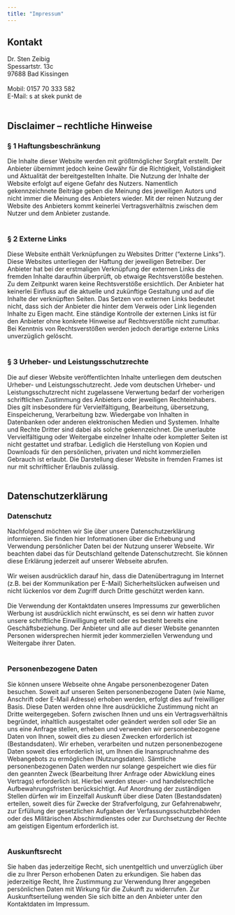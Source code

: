 ```yaml
---
title: "Impressum"
---
```


## Kontakt

Dr. Sten Zeibig<br>
Spessartstr. 13c<br>
97688 Bad Kissingen<br><br>
Mobil: 0157 70 333 582<br>
E-Mail: s at skek punkt de <br><br>


## Disclaimer – rechtliche Hinweise		

### § 1 Haftungsbeschr&auml;nkung

Die Inhalte dieser Website werden mit gr&ouml;&szlig;tm&ouml;glicher Sorgfalt erstellt. 
Der Anbieter &uuml;bernimmt jedoch keine Gew&auml;hr f&uuml;r die Richtigkeit, 
Vollst&auml;ndigkeit und Aktualit&auml;t der bereitgestellten Inhalte. Die Nutzung 
der Inhalte der Website erfolgt auf eigene Gefahr des Nutzers. Namentlich 
gekennzeichnete Beitr&auml;ge geben die Meinung des jeweiligen Autors und nicht 
immer die Meinung des Anbieters wieder. Mit der reinen Nutzung der Website 
des Anbieters kommt keinerlei Vertragsverh&auml;ltnis zwischen dem Nutzer und 
dem Anbieter zustande.<br><br>

### § 2 Externe Links

Diese Website enth&auml;lt Verkn&uuml;pfungen zu Websites Dritter ("externe Links"). 
Diese Websites unterliegen der Haftung der jeweiligen Betreiber. Der Anbieter 
hat bei der erstmaligen Verkn&uuml;pfung der externen Links die fremden Inhalte 
daraufhin &uuml;berpr&uuml;ft, ob etwaige Rechtsverst&ouml;&szlig;e bestehen. Zu dem Zeitpunkt 
waren keine Rechtsverst&ouml;&szlig;e ersichtlich. Der Anbieter hat keinerlei Einfluss 
auf die aktuelle und zuk&uuml;nftige Gestaltung und auf die Inhalte der verkn&uuml;pften 
Seiten. Das Setzen von externen Links bedeutet nicht, dass sich der Anbieter 
die hinter dem Verweis oder Link liegenden Inhalte zu Eigen macht. Eine 
st&auml;ndige Kontrolle der externen Links ist f&uuml;r den Anbieter ohne konkrete 
Hinweise auf Rechtsverst&ouml;&szlig;e nicht zumutbar. Bei Kenntnis von Rechtsverst&ouml;&szlig;en 
werden jedoch derartige externe Links unverz&uuml;glich gel&ouml;scht.<br><br>

### § 3 Urheber- und Leistungsschutzrechte

Die auf dieser Website ver&ouml;ffentlichten Inhalte unterliegen dem deutschen 
Urheber- und Leistungsschutzrecht. Jede vom deutschen Urheber- und 
Leistungsschutzrecht nicht zugelassene Verwertung bedarf der vorherigen 
schriftlichen Zustimmung des Anbieters oder jeweiligen Rechteinhabers. Dies 
gilt insbesondere f&uuml;r Vervielf&auml;ltigung, Bearbeitung, &uuml;bersetzung, 
Einspeicherung, Verarbeitung bzw. Wiedergabe von Inhalten in Datenbanken 
oder anderen elektronischen Medien und Systemen. Inhalte und Rechte Dritter 
sind dabei als solche gekennzeichnet. Die unerlaubte Vervielf&auml;ltigung oder 
Weitergabe einzelner Inhalte oder kompletter Seiten ist nicht gestattet und 
strafbar. Lediglich die Herstellung von Kopien und Downloads f&uuml;r den 
pers&ouml;nlichen, privaten und nicht kommerziellen Gebrauch ist erlaubt.
Die Darstellung dieser Website in fremden Frames ist nur mit schriftlicher 
Erlaubnis zul&auml;ssig.<br><br>

## Datenschutzerkl&auml;rung	

### Datenschutz

Nachfolgend m&ouml;chten wir Sie &uuml;ber unsere Datenschutzerkl&auml;rung informieren. 
Sie finden hier Informationen &uuml;ber die Erhebung und Verwendung pers&ouml;nlicher 
Daten bei der Nutzung unserer Webseite. Wir beachten dabei das f&uuml;r Deutschland 
geltende Datenschutzrecht. Sie k&ouml;nnen diese Erkl&auml;rung jederzeit auf unserer 
Webseite abrufen.<br><br>
Wir weisen ausdr&uuml;cklich darauf hin, dass die Daten&uuml;bertragung im Internet 
(z.B. bei der Kommunikation per E-Mail) Sicherheitsl&uuml;cken aufweisen und nicht 
l&uuml;ckenlos vor dem Zugriff durch Dritte gesch&uuml;tzt werden kann.<br><br>
Die Verwendung der Kontaktdaten unseres Impressums zur gewerblichen Werbung 
ist ausdr&uuml;cklich nicht erw&uuml;nscht, es sei denn wir hatten zuvor unsere 
schriftliche Einwilligung erteilt oder es besteht bereits eine 
Gesch&auml;ftsbeziehung. Der Anbieter und alle auf dieser Website genannten 
Personen widersprechen hiermit jeder kommerziellen Verwendung und Weitergabe 
ihrer Daten.<br><br>

### Personenbezogene Daten

Sie k&ouml;nnen unsere Webseite ohne Angabe personenbezogener Daten besuchen. 
Soweit auf unseren Seiten personenbezogene Daten (wie Name, Anschrift oder 
E-Mail Adresse) erhoben werden, erfolgt dies auf freiwilliger 
Basis. Diese Daten werden ohne Ihre ausdr&uuml;ckliche Zustimmung nicht an Dritte 
weitergegeben. Sofern zwischen Ihnen und uns ein Vertragsverh&auml;ltnis begr&uuml;ndet, 
inhaltlich ausgestaltet oder ge&auml;ndert werden soll oder Sie an uns eine Anfrage 
stellen, erheben und verwenden wir personenbezogene Daten von Ihnen, soweit 
dies zu diesen Zwecken erforderlich ist (Bestandsdaten). Wir erheben, 
verarbeiten und nutzen personenbezogene Daten soweit dies erforderlich ist, 
um Ihnen die Inanspruchnahme des Webangebots zu erm&ouml;glichen (Nutzungsdaten). 
S&auml;mtliche personenbezogenen Daten werden nur solange gespeichert wie dies f&uuml;r 
den geannten Zweck (Bearbeitung Ihrer Anfrage oder Abwicklung eines Vertrags) 
erforderlich ist. Hierbei werden steuer- und handelsrechtliche 
Aufbewahrungsfristen ber&uuml;cksichtigt. Auf Anordnung der zust&auml;ndigen Stellen 
d&uuml;rfen wir im Einzelfall Auskunft &uuml;ber diese Daten (Bestandsdaten) erteilen, 
soweit dies f&uuml;r Zwecke der Strafverfolgung, zur Gefahrenabwehr, zur Erf&uuml;llung 
der gesetzlichen Aufgaben der Verfassungsschutzbeh&ouml;rden oder des Milit&auml;rischen 
Abschirmdienstes oder zur Durchsetzung der Rechte am geistigen Eigentum 
erforderlich ist.<br><br>		

### Auskunftsrecht

Sie haben das jederzeitige Recht, sich unentgeltlich und unverz&uuml;glich &uuml;ber 
die zu Ihrer Person erhobenen Daten zu erkundigen. Sie haben das jederzeitige 
Recht, Ihre Zustimmung zur Verwendung Ihrer angegeben pers&ouml;nlichen Daten mit 
Wirkung f&uuml;r die Zukunft zu widerrufen. Zur Auskunftserteilung wenden Sie sich 
bitte an den Anbieter unter den Kontaktdaten im Impressum.

